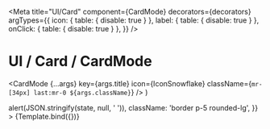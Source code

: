

<Meta
  title="UI/Card"
  component={CardMode}
  decorators={decorators}
  argTypes={{
    icon: { table: { disable: true } },
    label: { table: { disable: true } },
    onClick: { table: { disable: true } },
  }}
/>

# UI / Card / CardMode

  <CardMode
    {...args}
    key={args.title}
    icon={IconSnowflake}
    className={`mr-[34px] last:mr-0 ${args.className}`}
  />
)

<Canvas withToolbar>
  <Story
    name="CardMode"
    args={{
      title: 'Cool air',
      pressed: false,
      onClick: (_, state) => alert(JSON.stringify(state, null, ' ')),
      className: 'border p-5 rounded-lg',
    }}
  >
    {Template.bind({})}
  </Story>
</Canvas>

<ArgsTable story="CardMode" />
